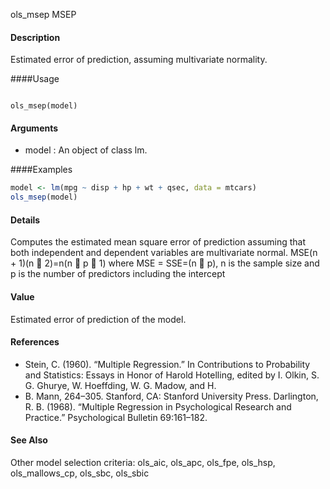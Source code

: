 ols_msep MSEP

#### Description 
 
Estimated error of prediction, assuming multivariate normality.

####Usage 
<pre><code>
ols_msep(model)
</code></pre>

#### Arguments 
 
* model : An object of class lm.

####Examples 
```r

model <- lm(mpg ~ disp + hp + wt + qsec, data = mtcars)
ols_msep(model)
```
#### Details 
 
Computes the estimated mean square error of prediction assuming that both independent and dependent
variables are multivariate normal.
MSE(n + 1)(n 􀀀 2)=n(n 􀀀 p 􀀀 1)
where MSE = SSE=(n 􀀀 p), n is the sample size and p is the number of predictors including the
intercept

#### Value
Estimated error of prediction of the model.

#### References
* Stein, C. (1960). “Multiple Regression.” In Contributions to Probability and Statistics: Essays in Honor of Harold Hotelling, edited by I. Olkin, S. G. Ghurye, W. Hoeffding, W. G. Madow, and H.
* B. Mann, 264–305. Stanford, CA: Stanford University Press. Darlington, R. B. (1968). “Multiple Regression in Psychological Research and Practice.” Psychological Bulletin 69:161–182.

#### See Also 

Other model selection criteria: ols_aic, ols_apc, ols_fpe, ols_hsp, ols_mallows_cp, ols_sbc,
ols_sbic
